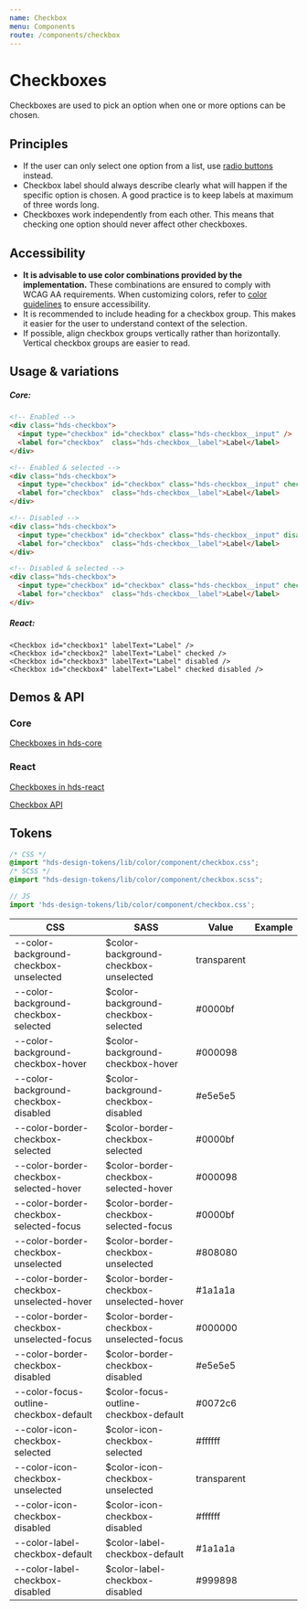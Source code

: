 ```yaml
---
name: Checkbox
menu: Components
route: /components/checkbox
---
```




# Checkboxes

<LargeParagraph>
  Checkboxes are used to pick an option when one or more options can be chosen. 
</LargeParagraph>

## Principles

- If the user can only select one option from a list, use [radio buttons](/components/radio-button) instead.
- Checkbox label should always describe clearly what will happen if the specific option is chosen. A good practice is to keep labels at maximum of three words long.
- Checkboxes work independently from each other. This means that checking one option should never affect other checkboxes.

## Accessibility

- **It is advisable to use color combinations provided by the implementation.** These combinations are ensured to comply with WCAG AA requirements. When customizing colors, refer to [color guidelines](/) to ensure accessibility.
- It is recommended to include heading for a checkbox group. This makes it easier for the user to understand context of the selection.
- If possible, align checkbox groups vertically rather than horizontally. Vertical checkbox groups are easier to read.

## Usage & variations

<Playground>
  <Checkbox labelText="Label" />
  <Checkbox labelText="Label" checked />
  <Checkbox labelText="Label" disabled />
  <Checkbox labelText="Label" checked disabled />
</Playground>

##### Core:
```html
<!-- Enabled -->
<div class="hds-checkbox">
  <input type="checkbox" id="checkbox" class="hds-checkbox__input" />
  <label for="checkbox"  class="hds-checkbox__label">Label</label>
</div>

<!-- Enabled & selected -->
<div class="hds-checkbox">
  <input type="checkbox" id="checkbox" class="hds-checkbox__input" checked />
  <label for="checkbox"  class="hds-checkbox__label">Label</label>
</div>

<!-- Disabled -->
<div class="hds-checkbox">
  <input type="checkbox" id="checkbox" class="hds-checkbox__input" disabled />
  <label for="checkbox"  class="hds-checkbox__label">Label</label>
</div>

<!-- Disabled & selected -->
<div class="hds-checkbox">
  <input type="checkbox" id="checkbox" class="hds-checkbox__input" checked disabled />
  <label for="checkbox"  class="hds-checkbox__label">Label</label>
</div>
```

##### React:
```tsx
<Checkbox id="checkbox1" labelText="Label" />
<Checkbox id="checkbox2" labelText="Label" checked />
<Checkbox id="checkbox3" labelText="Label" disabled />
<Checkbox id="checkbox4" labelText="Label" checked disabled />
```

## Demos & API

### Core

[Checkboxes in hds-core](/storybook/core/?path=/story/checkbox--default)

### React

[Checkboxes in hds-react](/storybook/react/?path=/story/components-checkbox--default)

[Checkbox API](/storybook/react/?path=/docs/components-checkbox--default)

## Tokens

```css
/* CSS */
@import "hds-design-tokens/lib/color/component/checkbox.css";
/* SCSS */
@import "hds-design-tokens/lib/color/component/checkbox.scss";
```
```js
// JS
import 'hds-design-tokens/lib/color/component/checkbox.css';
```

CSS                                       | SASS                                    | Value       | Example
----------------------------------------- | --------------------------------------- | ----------- | ------------------------------------------------------------------ |
 --color-background-checkbox-unselected   | $color-background-checkbox-unselected   | transparent | <ColorBox color="var(--color-background-checkbox-unselected)" />   |
 --color-background-checkbox-selected     | $color-background-checkbox-selected     | #0000bf     | <ColorBox color="var(--color-background-checkbox-selected)" />     |
 --color-background-checkbox-hover        | $color-background-checkbox-hover        | #000098     | <ColorBox color="var(--color-background-checkbox-hover)" />        |
 --color-background-checkbox-disabled     | $color-background-checkbox-disabled     | #e5e5e5     | <ColorBox color="var(--color-background-checkbox-disabled)" />     |
 --color-border-checkbox-selected         | $color-border-checkbox-selected         | #0000bf     | <ColorBox color="var(--color-border-checkbox-selected)" />         |
 --color-border-checkbox-selected-hover   | $color-border-checkbox-selected-hover   | #000098     | <ColorBox color="var(--color-border-checkbox-selected-hover)" />   |
 --color-border-checkbox-selected-focus   | $color-border-checkbox-selected-focus   | #0000bf     | <ColorBox color="var(--color-border-checkbox-selected-focus)" />   |
 --color-border-checkbox-unselected       | $color-border-checkbox-unselected       | #808080     | <ColorBox color="var(--color-border-checkbox-unselected)" />       |
 --color-border-checkbox-unselected-hover | $color-border-checkbox-unselected-hover | #1a1a1a     | <ColorBox color="var(--color-border-checkbox-unselected-hover)" /> |
 --color-border-checkbox-unselected-focus | $color-border-checkbox-unselected-focus | #000000     | <ColorBox color="var(--color-border-checkbox-unselected-focus)" /> |
 --color-border-checkbox-disabled         | $color-border-checkbox-disabled         | #e5e5e5     | <ColorBox color="var(--color-border-checkbox-disabled)" />         |
 --color-focus-outline-checkbox-default   | $color-focus-outline-checkbox-default   | #0072c6     | <ColorBox color="var(--color-focus-outline-checkbox-default)" />   |
 --color-icon-checkbox-selected           | $color-icon-checkbox-selected           | #ffffff     | <ColorBox color="var(--color-icon-checkbox-selected)" />           |
 --color-icon-checkbox-unselected         | $color-icon-checkbox-unselected         | transparent | <ColorBox color="var(--color-icon-checkbox-unselected)" />         |
 --color-icon-checkbox-disabled           | $color-icon-checkbox-disabled           | #ffffff     | <ColorBox color="var(--color-icon-checkbox-disabled)" />           |
 --color-label-checkbox-default           | $color-label-checkbox-default           | #1a1a1a     | <Text color="var(--color-label-checkbox-default)" />               |
 --color-label-checkbox-disabled          | $color-label-checkbox-disabled          | #999898     | <Text color="var(--color-label-checkbox-disabled)" />              |





